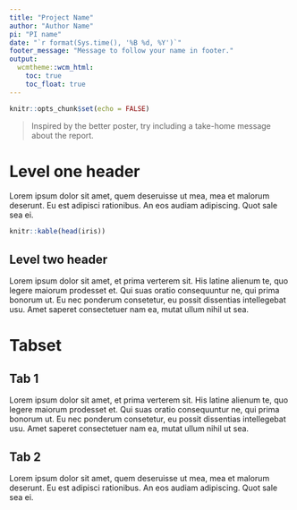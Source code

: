 ```yaml
---
title: "Project Name"
author: "Author Name"
pi: "PI name"
date: "`r format(Sys.time(), '%B %d, %Y')`"
footer_message: "Message to follow your name in footer."
output: 
  wcmtheme::wcm_html: 
    toc: true
    toc_float: true
---
```


```r
knitr::opts_chunk$set(echo = FALSE)
```

> Inspired by the better poster, try including a take-home message about the report. 

# Level one header

Lorem ipsum dolor sit amet, quem deseruisse ut mea, mea et malorum deserunt. Eu est adipisci rationibus. An eos audiam adipiscing. Quot sale sea ei.

```r
knitr::kable(head(iris))
```

## Level two header

Lorem ipsum dolor sit amet, et prima verterem sit. His latine alienum te, quo legere maiorum prodesset et. Qui suas oratio consequuntur ne, qui prima bonorum ut. Eu nec ponderum consetetur, eu possit dissentias intellegebat usu. Amet saperet consectetuer nam ea, mutat ullum nihil ut sea.

# Tabset {.tabset}

## Tab 1

Lorem ipsum dolor sit amet, et prima verterem sit. His latine alienum te, quo legere maiorum prodesset et. Qui suas oratio consequuntur ne, qui prima bonorum ut. Eu nec ponderum consetetur, eu possit dissentias intellegebat usu. Amet saperet consectetuer nam ea, mutat ullum nihil ut sea.

## Tab 2

Lorem ipsum dolor sit amet, quem deseruisse ut mea, mea et malorum deserunt. Eu est adipisci rationibus. An eos audiam adipiscing. Quot sale sea ei.
